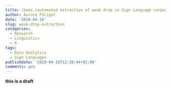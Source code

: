 ```yaml
---
title: (Semi-)automated extraction of weak drop in Sign Language corpora
author: Aurore Paligot
date: '2020-04-16'
slug: weak-drop-extraction
categories:
  - Research
  - Linguistics
  - R
tags:
  - Data Analytics
  - Sign Languages
publishdate: '2020-04-16T12:38:44+02:00'
comments: yes
---
```

**this is a draft**